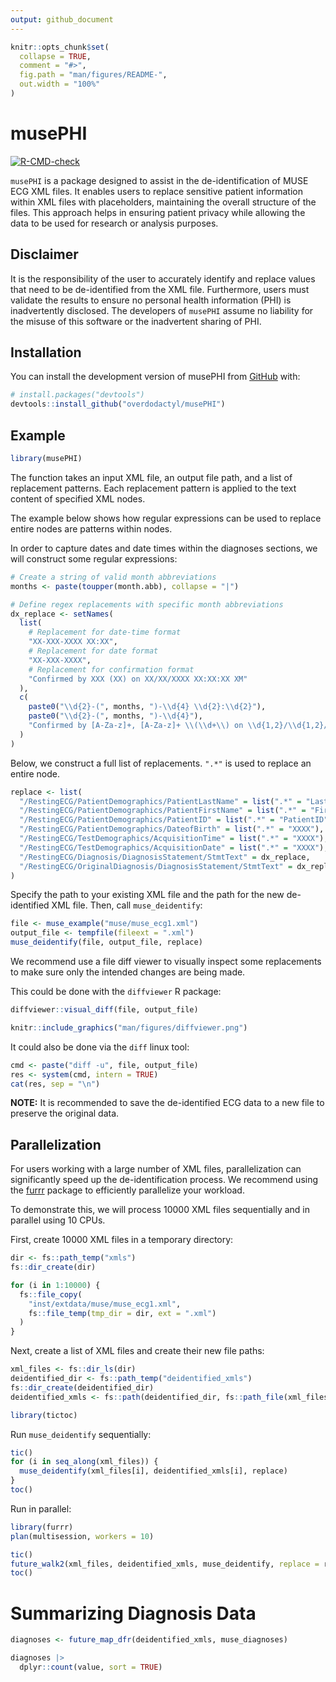 ```yaml
---
output: github_document
---
```


<!-- README.md is generated from README.Rmd. Please edit that file -->

```r
knitr::opts_chunk$set(
  collapse = TRUE,
  comment = "#>",
  fig.path = "man/figures/README-",
  out.width = "100%"
)
```

# musePHI


<!-- badges: start -->
[![R-CMD-check](https://github.com/overdodactyl/musePHI/actions/workflows/R-CMD-check.yaml/badge.svg)](https://github.com/overdodactyl/musePHI/actions/workflows/R-CMD-check.yaml)
<!-- badges: end -->

`musePHI` is a package designed to assist in the de-identification of MUSE ECG XML files. It enables users to replace sensitive patient information within XML files with placeholders, maintaining the overall structure of the files. This approach helps in ensuring patient privacy while allowing the data to be used for research or analysis purposes.

## Disclaimer

It is the responsibility of the user to accurately identify and replace values that need to be de-identified from the XML file. Furthermore, users must validate the results to ensure no personal health information (PHI) is inadvertently disclosed. The developers of `musePHI` assume no liability for the misuse of this software or the inadvertent sharing of PHI.


## Installation

You can install the development version of musePHI from [GitHub](https://github.com/) with:

``` r
# install.packages("devtools")
devtools::install_github("overdodactyl/musePHI")
```

## Example

```r
library(musePHI)
```

The function takes an input XML file, an output file path, and a list of replacement patterns. Each replacement pattern is applied to the text content of specified XML nodes.

The example below shows how regular expressions can be used to replace entire nodes are patterns within nodes. 

In order to capture dates and date times within the diagnoses sections, we will construct some regular expressions:

```r
# Create a string of valid month abbreviations
months <- paste(toupper(month.abb), collapse = "|")

# Define regex replacements with specific month abbreviations
dx_replace <- setNames(
  list(
    # Replacement for date-time format
    "XX-XXX-XXXX XX:XX",  
    # Replacement for date format
    "XX-XXX-XXXX",     
    # Replacement for confirmation format
    "Confirmed by XXX (XX) on XX/XX/XXXX XX:XX:XX XM" 
  ),
  c(
    paste0("\\d{2}-(", months, ")-\\d{4} \\d{2}:\\d{2}"),
    paste0("\\d{2}-(", months, ")-\\d{4}"),
    "Confirmed by [A-Za-z]+, [A-Za-z]+ \\(\\d+\\) on \\d{1,2}/\\d{1,2}/\\d{4} \\d{1,2}:\\d{2}:\\d{2} [APM]+"
  )
)
```

Below, we construct a full list of replacements. `".*"` is used to replace an entire node. 

```r
replace <- list(
  "/RestingECG/PatientDemographics/PatientLastName" = list(".*" = "LastName"),
  "/RestingECG/PatientDemographics/PatientFirstName" = list(".*" = "FirstName"),
  "/RestingECG/PatientDemographics/PatientID" = list(".*" = "PatientID"),
  "/RestingECG/PatientDemographics/DateofBirth" = list(".*" = "XXXX"),
  "/RestingECG/TestDemographics/AcquisitionTime" = list(".*" = "XXXX"),
  "/RestingECG/TestDemographics/AcquisitionDate" = list(".*" = "XXXX"),
  "/RestingECG/Diagnosis/DiagnosisStatement/StmtText" = dx_replace,
  "/RestingECG/OriginalDiagnosis/DiagnosisStatement/StmtText" = dx_replace
)
```

Specify the path to your existing XML file and the path for the new de-identified XML file. Then, call `muse_deidentify`:

```r
file <- muse_example("muse/muse_ecg1.xml")
output_file <- tempfile(fileext = ".xml")
muse_deidentify(file, output_file, replace)
```

We recommend use a file diff viewer to visually inspect some replacements to make sure only the intended changes are being made. 

This could be done with the `diffviewer` R package:

```r
diffviewer::visual_diff(file, output_file)
```

```r
knitr::include_graphics("man/figures/diffviewer.png")
```

It could also be done via the `diff` linux tool:

```r
cmd <- paste("diff -u", file, output_file)
res <- system(cmd, intern = TRUE)
cat(res, sep = "\n")
```


**NOTE:** It is recommended to save the de-identified ECG data to a new file to preserve the original data.

## Parallelization 

For users working with a large number of XML files, parallelization can significantly speed up the de-identification process. We recommend using the [furrr](https://furrr.futureverse.org) package to efficiently parallelize your workload.

To demonstrate this, we will process 10000 XML files sequentially and in parallel using 10 CPUs. 

First, create 10000 XML files in a temporary directory:

```r

dir <- fs::path_temp("xmls")
fs::dir_create(dir)

for (i in 1:10000) {
  fs::file_copy(
    "inst/extdata/muse/muse_ecg1.xml",
    fs::file_temp(tmp_dir = dir, ext = ".xml")
  )
}

```

Next, create a list of XML files and create their new file paths:

```r
xml_files <- fs::dir_ls(dir)
deidentified_dir <- fs::path_temp("deidentified_xmls")
fs::dir_create(deidentified_dir)
deidentified_xmls <- fs::path(deidentified_dir, fs::path_file(xml_files))
```

```r
library(tictoc)
```


Run `muse_deidentify` sequentially:

```r
tic()
for (i in seq_along(xml_files)) {
  muse_deidentify(xml_files[i], deidentified_xmls[i], replace)
}
toc()
```

Run in parallel:

```r
library(furrr)
plan(multisession, workers = 10)
```

```r
tic()
future_walk2(xml_files, deidentified_xmls, muse_deidentify, replace = replace)
toc()
```

# Summarizing Diagnosis Data

```r
diagnoses <- future_map_dfr(deidentified_xmls, muse_diagnoses)

diagnoses |> 
  dplyr::count(value, sort = TRUE)
```




